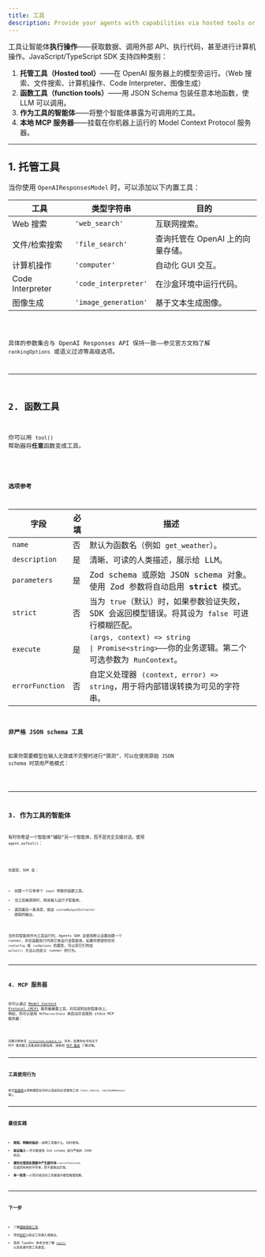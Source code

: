 ```yaml
---
title: 工具
description: Provide your agents with capabilities via hosted tools or custom function tools
---
```



工具让智能体**执行操作**——获取数据、调用外部 API、执行代码，甚至进行计算机操作。JavaScript/TypeScript SDK 支持四种类别：

1. **托管工具（Hosted tool）**——在 OpenAI 服务器上的模型旁运行。（Web 搜索、文件搜索、计算机操作、Code Interpreter、图像生成）
2. **函数工具（function tools）**——用 JSON Schema 包装任意本地函数，使 LLM 可以调用。
3. **作为工具的智能体**——将整个智能体暴露为可调用的工具。
4. **本地 MCP 服务器**——挂载在你机器上运行的 Model Context Protocol 服务器。

---

## 1. 托管工具

当你使用 `OpenAIResponsesModel` 时，可以添加以下内置工具：

| 工具             | 类型字符串           | 目的                             |
| ---------------- | -------------------- | -------------------------------- |
| Web 搜索         | `'web_search'`       | 互联网搜索。                     |
| 文件/检索搜索    | `'file_search'`      | 查询托管在 OpenAI 上的向量存储。 |
| 计算机操作       | `'computer'`         | 自动化 GUI 交互。                |
| Code Interpreter | `'code_interpreter'` | 在沙盒环境中运行代码。           |
| 图像生成         | `'image_generation'` | 基于文本生成图像。               |

<Code lang="typescript" code={toolsHostedToolsExample} title="托管工具" />

具体的参数集合与 OpenAI Responses API 保持一致——参见官方文档了解 `rankingOptions` 或语义过滤等高级选项。

---

## 2. 函数工具

你可以用 `tool()` 帮助器将**任意**函数变成工具。

<Code
  lang="typescript"
  code={toolsFunctionExample}
  title="带 Zod 参数的函数工具"
/>

### 选项参考

| 字段            | 必填 | 描述                                                                                                                                                                                        |
| --------------- | ---- | ------------------------------------------------------------------------------------------------------------------------------------------------------------------------------------------- |
| `name`          | 否   | 默认为函数名（例如 `get_weather`）。                                                                                                                                                        |
| `description`   | 是   | 清晰、可读的人类描述，展示给 LLM。                                                                                                                                                          |
| `parameters`    | 是   | Zod schema 或原始 JSON schema 对象。使用 Zod 参数将自动启用 **strict** 模式。                                                                                                               |
| `strict`        | 否   | 当为 `true`（默认）时，如果参数验证失败，SDK 会返回模型错误。将其设为 `false` 可进行模糊匹配。                                                                                              |
| `execute`       | 是   | `(args, context) => string                                                                                               \| Promise<string>`——你的业务逻辑。第二个可选参数为 `RunContext`。 |
| `errorFunction` | 否   | 自定义处理器 `(context, error) => string`，用于将内部错误转换为可见的字符串。                                                                                                               |

### 非严格 JSON schema 工具

如果你需要模型在输入无效或不完整时进行“猜测”，可以在使用原始 JSON schema 时禁用严格模式：

<Code
  lang="typescript"
  code={nonStrictSchemaTools}
  title="非严格 JSON schema 工具"
/>

---

## 3. 作为工具的智能体

有时你希望一个智能体“辅助”另一个智能体，而不是完全交接对话。使用 `agent.asTool()`：

<Code lang="typescript" code={agentsAsToolsExample} title="作为工具的智能体" />

在底层，SDK 会：

- 创建一个只有单个 `input` 参数的函数工具。
- 当工具被调用时，用该输入运行子智能体。
- 返回最后一条消息，或由 `customOutputExtractor` 提取的输出。

当你将智能体作为工具运行时，Agents SDK 会使用默认设置创建一个 runner，并在函数执行内用它来运行该智能体。如果你想提供任何 `runConfig` 或 `runOptions` 的属性，可以将它们传给 `asTool()` 方法以自定义 runner 的行为。

---

## 4. MCP 服务器

你可以通过 [Model Context Protocol (MCP)](https://modelcontextprotocol.io/) 服务器暴露工具，并将其附加到智能体上。
例如，你可以使用 `MCPServerStdio` 来启动并连接到 stdio MCP 服务器：

<Code lang="typescript" code={mcpLocalServer} title="本地 MCP 服务器" />

完整示例参见 [`filesystem-example.ts`](https://github.com/openai/openai-agents-js/tree/main/examples/mcp/filesystem-example.ts)。另外，如果你在寻找关于 MCP 服务器工具集成的完整指南，请参阅 [MCP 集成](/openai-agents-js/zh/guides/mcp) 了解详情。

---

## 工具使用行为

参见[智能体](/openai-agents-js/zh/guides/agents#forcing-tool-use)以控制模型在何时以及如何必须使用工具（`tool_choice`、`toolUseBehavior` 等）。

---

## 最佳实践

- **简短、明确的描述**——说明工具做什么、何时使用。
- **验证输入**——尽可能使用 Zod schema 进行严格的 JSON 验证。
- **避免在错误处理器中产生副作用**——`errorFunction` 应返回有用的字符串，而不是抛出异常。
- **单一职责**——小而可组合的工具能提升模型推理效果。

---

## 下一步

- 了解[强制使用工具](/openai-agents-js/zh/guides/agents#forcing-tool-use)。
- 添加[护栏](/openai-agents-js/zh/guides/guardrails)以验证工具输入或输出。
- 查阅 TypeDoc 参考文档了解 [`tool()`](/openai-agents-js/openai/agents/functions/tool) 以及各类托管工具类型。
